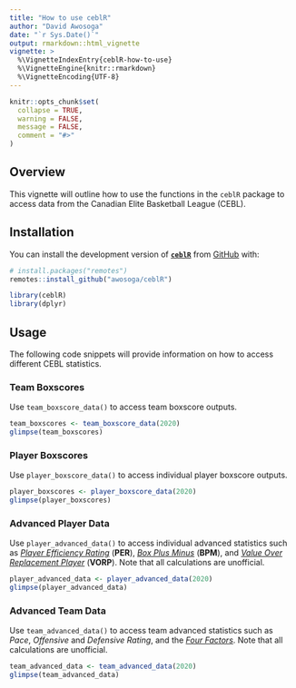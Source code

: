 ```yaml
---
title: "How to use ceblR"
author: "David Awosoga"
date: "`r Sys.Date()`"
output: rmarkdown::html_vignette
vignette: >
  %\VignetteIndexEntry{ceblR-how-to-use}
  %\VignetteEngine{knitr::rmarkdown}
  %\VignetteEncoding{UTF-8}
---
```


```r
knitr::opts_chunk$set(
  collapse = TRUE,
  warning = FALSE,
  message = FALSE,
  comment = "#>"
)
```

## Overview

This vignette will outline how to use the functions in the `ceblR` package 
to access data from the Canadian Elite Basketball League (CEBL).

## Installation

You can install the development version of [**```ceblR```**](https://github.com/awosoga/ceblR) from [GitHub](https://github.com/awosoga/ceblR) with:

```r
# install.packages("remotes")
remotes::install_github("awosoga/ceblR")
```

```r
library(ceblR)
library(dplyr)
```

## Usage

The following code snippets will provide information on how to access different CEBL statistics.

### Team Boxscores

Use `team_boxscore_data()` to access team boxscore outputs.

```r
team_boxscores <- team_boxscore_data(2020)
glimpse(team_boxscores)
```

### Player Boxscores

Use `player_boxscore_data()` to access individual player boxscore outputs.

```r
player_boxscores <- player_boxscore_data(2020)
glimpse(player_boxscores)
```

### Advanced Player Data

Use `player_advanced_data()` to access individual advanced statistics such as [*Player Efficiency Rating*](https://www.basketball-reference.com/about/per.html) (**PER**),
[*Box Plus Minus*](https://www.basketball-reference.com/about/bpm2.html) (**BPM**), and [*Value Over Replacement Player*](https://www.basketball-reference.com/about/bpm2.html) (**VORP**). Note that all calculations are unofficial.

```r
player_advanced_data <- player_advanced_data(2020)
glimpse(player_advanced_data)
```

### Advanced Team Data

Use `team_advanced_data()` to access team advanced statistics such as *Pace*, 
*Offensive* and *Defensive Rating*, and the [*Four Factors*](https://www.basketball-reference.com/about/factors.html). Note that all calculations are unofficial.

```r
team_advanced_data <- team_advanced_data(2020)
glimpse(team_advanced_data)
```


